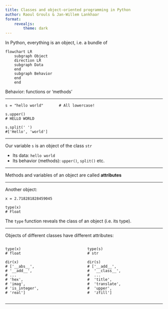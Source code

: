 ```yaml
---
title: Classes and object-oriented programming in Python
author: Raoul Grouls & Jan-Willem Lankhaar
format:
    revealjs:
        theme: dark
---
```


In Python, everything is an object, i.e. a bundle of

```mermaid
flowchart LR
    subgraph Object
    direction LR
    subgraph Data
    end
    subgraph Behavior
    end
    end
```

Behavior: functions or 'methods'

---

```.python
s = "hello world"       # All lowercase!

s.upper()
# HELLO WORLD

s.split(' ')
#['Hello', 'world']
```

---

Our variable `s` is an object of the class `str`

- Its data: `hello world`
- Its behavior (methods): `upper()`, `split()` etc.

--- 

Methods and variables of an object are called **attributes**

---

Another object:

```.python

x = 2.718281828459045

type(x)
# Float
```

The `type` function reveals the class of an object (i.e. its type).

---

Objects of different classes have different attributes:

:::: {.columns}

::: {.column}
```.python
type(x)
# float

dir(x)
# ['__abs__',
# '__add__',
# ...
# 'hex',
# 'imag',
# 'is_integer',
# 'real']
```
::: 

::: {.column}
```.python
type(s)
# str

dir(s)
# ['__add__',
#  '__class__',
#  ...
#  'title',
#  'translate',
#  'upper',
#  'zfill']
```

:::
::::
---
